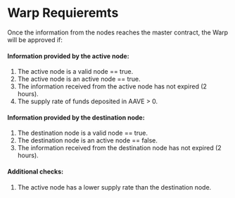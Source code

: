 # Warp Requieremts

Once the information from the nodes reaches the master contract, the Warp will be approved if:

#### Information provided by the active node:

1. The active node is a valid node == true.
2. The active node is an active node == true.
3. The information received from the active node has not expired (2 hours).
4. The supply rate of funds deposited in AAVE > 0.

#### Information provided by the destination node:

1. The destination node is a valid node == true.
2. The destination node is an active node == false.
3. The information received from the destination node has not expired (2 hours).


#### Additional checks:

1. The active node has a lower supply rate than the destination node.